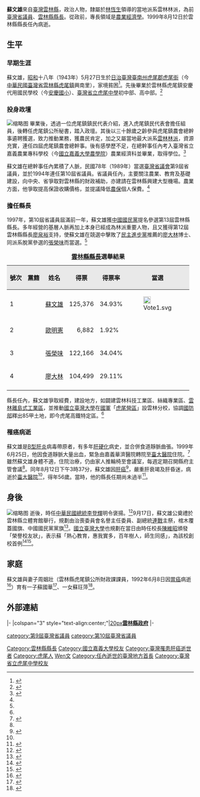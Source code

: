 {{Infobox_officeholder
| name = 蘇文雄
| image = 第十三屆雲林縣長選舉候選人蘇文雄.jpg
| order   = [[File:Emblem_of_Yunlin_County.svg|25px]][[雲林縣|雲林縣]]第7任[[雲林縣縣長|縣長]]
| term_start= 1997年12月20日
| term_end={{box|1999年8月12日}}
| predecessor=[[廖泉裕|廖泉裕]]
| successor = [[李學聰|李學聰]]（代理）<br/>[[張榮味|張榮味]]（正任）
| order1    =[[File:Emblem_of_Yunlin_County.svg|25px]][[雲林縣議會|雲林縣議會]]第12—13屆[[雲林縣議會#歷任正副議長|議長]]
| term_start1= 1990年
| term_end1= 1998年
| Sex = 男 
| Native place = {{ROC}}
| date of birth = 1943年
| place of birth = {{TWN-JPN}}[[臺南州|臺南州]][[虎尾郡|虎尾郡]][[虎尾街|虎尾街]]
| date of death = 1999年8月12日（56歲）
| place of death = {{TWN}}[[臺北市|臺北市]][[臺大醫院|臺大醫院]]
| party = {{KMT}}
| educate = 
*[[國立嘉義農業專科學校|國立嘉義農業專科學校]]農業經濟科畢業
| past = 
*臺灣省議會第九、十屆議員<br /><span style="color: blue;">（1989年－1997年）</span>
*[[File:Emblem_of_Yunlin_County.svg|25px]]雲林縣第13屆縣長<br /><span style="color: blue;">（1997年－1999年）</span>
}}

'''蘇文雄'''{{BD|1943年||1999年|8月12日}}來自[[臺灣|臺灣]][[雲林縣|雲林縣]]，政治人物，隸屬於[[林恆生|林恆生]]領導的當地派系雲林林派，為前[[臺灣省議會|臺灣省議員]]、[[雲林縣縣長|雲林縣縣長]]。從政前，專長領域是[[農業經濟學|農業經濟學]]。1999年8月12日於雲林縣縣長任內病逝。

== 生平 ==

=== 早期生涯 ===
蘇文雄，[[昭和|昭和]]十八年（1943年）5月27日生於[[日治臺灣|日治臺灣]][[臺南州|臺南州]][[虎尾郡|虎尾郡]][[虎尾街|虎尾街]]（今[[中華民國|中華民國]][[臺灣省|臺灣省]][[雲林縣|雲林縣]][[虎尾鎮|虎尾鎮]]興南里），家境貧困<ref name=":0">{{Cite book|title=《虎尾鎮志》|publisher=雲縣虎尾鎮公所|others=李謁政總編纂|year=2018|isbn=978-986-05-2405-5|location=雲林縣虎尾鎮|last=|first=|pages=}}</ref>{{Rp|1146}}。先後畢業於雲林縣虎尾鎮安慶代用國民學校（今[[雲林縣虎尾鎮安慶國民小學|安慶國小]]）、[[臺灣省立虎尾中學|臺灣省立虎尾中學]]初中部、高中部。<ref>{{cite book |editor=張忠語 |title=國立虎尾高級中學校史 |date=2001-01-10}}</ref>{{rp|443}}

=== 投身政壇 ===
[[File:Huwei_Township_Office.jpg|缩略图]]
畢業後，透過一位虎尾鎮鎮民代表介紹，進入虎尾鎮民代表會擔任組員，後轉任虎尾鎮公所秘書，踏入政壇。其後以三十餘歲之齡參與虎尾鎮農會總幹事遴聘獲選，致力推動業務，獲農民肯定，加之又屬當地最大派系[[林恆生|雲林林派]]，資源充實，連任四屆虎尾鎮農會總幹事。後有感學歷不足，在總幹事任內考入臺灣省立嘉義農業專科學校（今[[國立嘉義大學農學院|國立嘉義大學農學院]]）農業經濟科並畢業，取得學位。<ref name="0813中時-郭">{{cite news|author1=郭春輝|work=《[[中國時報|中國時報]]》 |title=蘇文雄 政壇攻頂 卻邁病魔 |date=1999-08-13}}</ref>

蘇文雄在總幹事任內累積了人脈，民國78年（1989年）當選[[臺灣省議會|臺灣省議會]]第9屆省議員，並於1994年連任第10屆省議員。省議員任內，主要關注農業、教育及基礎建設，向中央、省爭取對雲林縣的財政補助，亦建請在雲林縣興建大型機場。農業方面，他爭取提高保證收購價格，並提議降低[[農民健康保險|農保]]個人保費。<ref name=":0" />{{Rp|1146-1147}}
=== 擔任縣長 ===
1997年，第10屆省議員屆滿前一年，蘇文雄獲[[中國國民黨|中國國民黨]]提名參選第13屆雲林縣縣長。多年經營的基層人脈再加上本身已經成為林派重要人物，且又獲得第12屆雲林縣縣長[[廖泉裕|廖泉裕]]支持，使蘇文雄在競選中擊敗了[[民主進步黨|民主進步黨]]推薦的[[廖大林|廖大林]]博士、同派系脫黨參選的[[張榮味|張榮味]]而當選。<ref name="0813中時-郭" />
{| border="1" cellpadding="4" cellspacing="1" style="margin: 0em 1em 1em 0; background: #f9f9f9; border: 1px #aaa solid; text-align:center; border-collapse: collapse; font-size:100%;"
|-
|+'''[[雲林縣縣長|雲林縣縣長]]選舉結果'''
|-
! style="background-color:#E9E9E9" | 號次 
! style="background-color:#E9E9E9" | 黨籍
! style="background-color:#E9E9E9" | 姓名
! style="background-color:#E9E9E9" | 得票
! style="background-color:#E9E9E9" | 得票率
! style="background-color:#E9E9E9" | 當選
|-
|1||{{kmt}}||[[蘇文雄|蘇文雄]]||align="right"|125,376||34.93%||[[File:Vote1.svg|20px]]   
|-
|2||{{Nonp}}||[[歐明憲|歐明憲]]||align="right"|6,882||1.92%||
|-
|3||{{Nonp}}||[[張榮味|張榮味]]||align="right"|122,166||34.04%||
|-
|4||{{dpp}}||[[廖大林|廖大林]]||align="right"|104,499||29.11%|| 
|- 
|}
縣長任內，蘇文雄爭取經費，建設地方，如闢建雲林科技工業區、絲織專業區、[[臺灣產業園區列表#經濟部工業局_9|雲林離島式工業區]]，並推動[[國立臺灣大學|國立臺灣大學]]在[[中華民國國軍|國軍]]「[[虎尾空軍基地|虎尾營區]]」設雲林分校，協調[[中華民國國防部|國防部]]釋出85甲土地，即今虎尾高鐵特定區。<ref name=":0" />{{Rp|1147-1148}}

=== 罹癌病逝 ===
蘇文雄是[[B型肝炎|B型肝炎]]病毒帶原者，有多年[[肝硬化|肝硬化]]病史，並合併食道靜脈曲張。1999年6月25日，他因食道靜脈大量出血，緊急由嘉義華濟醫院轉院至[[臺大醫院|臺大醫院]]住院。<ref name="0813中時-張">{{cite news |author1=張瓈文 |title=蘇文雄病逝 雲林將補選縣長 |work=《[[中國時報|中國時報]]》 |date=1999-08-13}}</ref>雖然蘇文雄身體不適，住院治療，仍由家人推輪椅至會議室，每週定期召開縣府主管會議<ref name=":0" />{{Rp|1148}}。同年8月12日下午3時37分，蘇文雄因[[肝癌|肝癌]]<ref name="0813中時-王">{{cite news |author1=王融見 |title=對抗病魔五十三天 蘇文雄走得太突然 縣民惋惜 |work=《[[中國時報|中國時報]]》 |date=1999-08-13}}</ref>，嚴重肝衰竭及肝昏迷，病逝於[[臺大醫院|臺大醫院]]<ref name="0813中時-張" />，得年56歲。當時，他的縣長任期尚未過半<ref>{{Cite news|url=http://news.cts.com.tw/cts/general/199908/199908120030877.html|title=蘇文雄肝癌病逝|author=|date=1999-08-12|work=華視新聞網|accessdate=2019-07-09|language=zh-tw|archive-date=2019-07-09|archive-url=https://web.archive.org/web/20190709121523/https://news.cts.com.tw/cts/general/199908/199908120030877.html|dead-url=no}}</ref>。

== 身後 ==
[[File:雲林縣立體育館_Yunlin_County_Stadium_20211107.webp|缩略图]]
逝後，時任[[中華民國總統|中華民國總統]][[李登輝|李登輝]]明令褒揚。<ref name="褒揚令">{{cite news  |title=李總統明令褒揚蘇文雄 |work=《[[中國時報|中國時報]]》 |date=1999-09-09}}</ref>9月17日，蘇文雄公奠禮於雲林縣立體育館舉行，規劃由治喪委員會名譽主任委員、副總統[[連戰|連戰]]主祭，棺木覆蓋國旗、中國國民黨黨旗<ref name="udn0917">{{cite news  |title=蘇文雄公祭 今天舉行 |work=《[[聯合報|聯合報]]》 （地方版）|date=1999-09-17|author=魯永明}}</ref>。[[國立臺灣大學|國立臺灣大學]]也規劃在當日由時任校長[[陳維昭|陳維昭]]頒發「榮譽校友狀」，表示蘇「熱心教育，惠我實多，百年樹人，師生同感」，為該校創校首例<ref name="udn0910">{{cite news  |title=蘇文雄 台大頒贈榮譽校友狀 |work=《[[聯合報|聯合報]]》 （地方版）|date=1999-09-10|author=魯永明}}</ref><ref>{{cite news  |title=台大頒蘇文雄榮譽校友 |work=《[[中央日報|中央日報]]》|date=1999-09-10|author=林文彬}}</ref>。

== 家庭 ==
蘇文雄與妻子周姻壯（雲林縣虎尾鎮公所財政課課員，1992年6月8日因[[胃癌|胃癌]]病逝<ref>{{Cite news|url=|title=蘇文雄夫人不幸病逝|author=|date=1992-06-09|publisher=|accessdate=|language=|format=|newspaper=[[中國時報|中國時報]]}}</ref>）育有一子蘇國華<ref>{{Cite news|url=http://news.cts.com.tw/cts/general/199906/199906220029008.html|title=雲林縣長蘇文雄病情穩定|author=方健次|date=1999-06-22|work=華視新聞網|language=zh-tw|accessdate=2019-07-09|quote=昨天因腸胃道出血住院的雲林縣縣長蘇文雄，今天由他的兒子蘇國華召開記者會，感謝各界的關心。|archive-date=2019-07-09|archive-url=https://web.archive.org/web/20190709121531/https://news.cts.com.tw/cts/general/199906/199906220029008.html|dead-url=no}}</ref>、一女蘇玨萍<ref>{{Cite news|url=|title=蘇文雄之女代父出征|author=|date=1997-07-26|work=中國時報|publisher=|accessdate=|language=|format=|quote=}}</ref>。

== 外部連結 ==
<references />

{{start box}}
{{s-gov|roc}}
|-
|colspan="3" style="text-align:center;"|[[file:Emblem_of_Yunlin_County.svg|20px]]'''[[雲林縣政府|雲林縣政府]]'''
|-
{{s-before|[[廖泉裕|廖泉裕]]}}
{{s-title|[[雲林縣縣長|雲林縣縣長]]<small><br>第十三屆<br>1997年12月20日－1999年8月12日}}
{{s-after|[[李學聰|李學聰]]（代理）<br /><small>正任：'''[[張榮味|張榮味]]'''</small>}}
{{end box}}

{{DEFAULTSORT:S蘇文雄}}
[[category:第9屆臺灣省議員|category:第9屆臺灣省議員]]
[[category:第10屆臺灣省議員|category:第10屆臺灣省議員]]
[[Category:雲林縣縣長|Category:雲林縣縣長]]
[[Category:國立嘉義大學校友|Category:國立嘉義大學校友]]
[[Category:臺灣罹患肝癌逝世者|Category:臺灣罹患肝癌逝世者]]
[[Category:虎尾人|Category:虎尾人]]
[[Category:蘇姓|Wen文]]
[[Category:任內逝世的臺灣地方首長|Category:任內逝世的臺灣地方首長]]
[[Category:臺灣省立虎尾中學校友|Category:臺灣省立虎尾中學校友]]